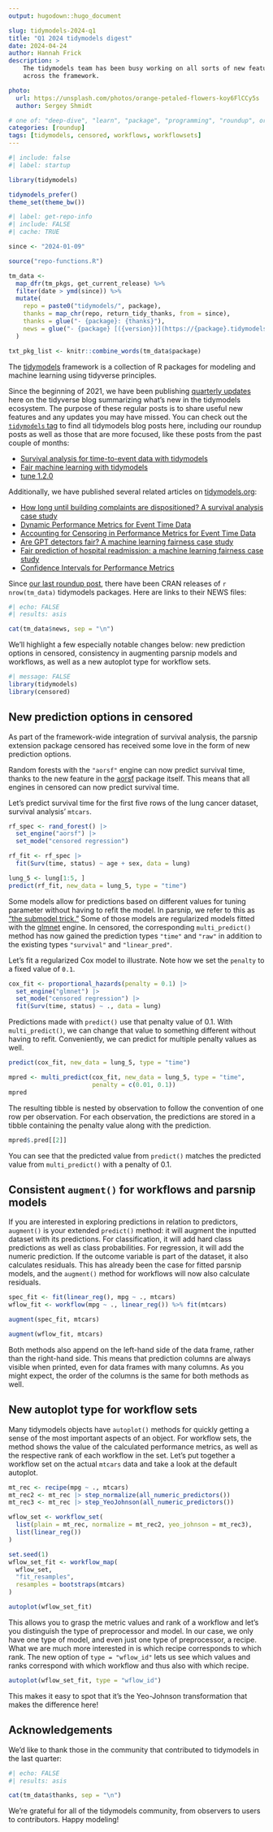 ```yaml
---
output: hugodown::hugo_document

slug: tidymodels-2024-q1
title: "Q1 2024 tidymodels digest"
date: 2024-04-24
author: Hannah Frick
description: >
    The tidymodels team has been busy working on all sorts of new features 
    across the framework.

photo:
  url: https://unsplash.com/photos/orange-petaled-flowers-koy6FlCCy5s
  author: Sergey Shmidt

# one of: "deep-dive", "learn", "package", "programming", "roundup", or "other"
categories: [roundup] 
tags: [tidymodels, censored, workflows, workflowsets]
---
```


<!--
TODO:
* [x] Look over / edit the post's title in the yaml
* [x] Edit (or delete) the description; note this appears in the Twitter card
* [x] Pick category and tags (see existing with `hugodown::tidy_show_meta()`)
* [x] Find photo & update yaml metadata
* [x] Create `thumbnail-sq.jpg`; height and width should be equal
* [x] Create `thumbnail-wd.jpg`; width should be >5x height
* [x] `hugodown::use_tidy_thumbnails()`
* [x] Add intro sentence, e.g. the standard tagline for the package
* [x] `usethis::use_tidy_thanks()`
-->

```r
#| include: false
#| label: startup

library(tidymodels)

tidymodels_prefer()
theme_set(theme_bw())
```

```r
#| label: get-repo-info
#| include: FALSE
#| cache: TRUE

since <- "2024-01-09"

source("repo-functions.R")

tm_data <- 
  map_dfr(tm_pkgs, get_current_release) %>% 
  filter(date > ymd(since)) %>% 
  mutate(
    repo = paste0("tidymodels/", package),
    thanks = map_chr(repo, return_tidy_thanks, from = since),
    thanks = glue("- {package}: {thanks}"),
    news = glue("- {package} [({version})](https://{package}.tidymodels.org/news/index.html)")
  )

txt_pkg_list <- knitr::combine_words(tm_data$package)
```

The [tidymodels](https://www.tidymodels.org/) framework is a collection of R packages for modeling and machine learning using tidyverse principles.

Since the beginning of 2021, we have been publishing [quarterly updates](https://www.tidyverse.org/categories/roundup/) here on the tidyverse blog summarizing what's new in the tidymodels ecosystem. The purpose of these regular posts is to share useful new features and any updates you may have missed. You can check out the [`tidymodels` tag](https://www.tidyverse.org/tags/tidymodels/) to find all tidymodels blog posts here, including our roundup posts as well as those that are more focused, like these posts from the past couple of months:

- [Survival analysis for time-to-event data with tidymodels](https://www.tidyverse.org/blog/2024/04/tidymodels-survival-analysis/)
- [Fair machine learning with tidymodels](https://www.tidyverse.org/blog/2024/03/tidymodels-fairness/)
- [tune 1.2.0](https://www.tidyverse.org/blog/2024/04/tune-1-2-0/)

Additionally, we have published several related articles on [tidymodels.org](https://www.tidymodels.org/):

- [How long until building complaints are dispositioned? A survival analysis case study](https://www.tidymodels.org/learn/statistics/survival-case-study/)
- [Dynamic Performance Metrics for Event Time Data](https://www.tidymodels.org/learn/statistics/survival-metrics/)
- [Accounting for Censoring in Performance Metrics for Event Time Data](https://www.tidymodels.org/learn/statistics/survival-metrics-details/)
- [Are GPT detectors fair? A machine learning fairness case study](https://www.tidymodels.org/learn/work/fairness-detectors/)
- [Fair prediction of hospital readmission: a machine learning fairness case study](https://www.tidymodels.org/learn/work/fairness-readmission/)
- [Confidence Intervals for Performance Metrics](https://www.tidymodels.org/learn/models/bootstrap-metrics/)

Since [our last roundup post](https://www.tidyverse.org/blog/2024/01/tidymodels-2023-q4/), there have been CRAN releases of `r nrow(tm_data)` tidymodels packages. Here are links to their NEWS files:

```r
#| echo: FALSE
#| results: asis

cat(tm_data$news, sep = "\n")
```

We'll highlight a few especially notable changes below: new prediction options in censored, consistency in augmenting parsnip models and workflows, as well as a new autoplot type for workflow sets.

```r
#| message: FALSE
library(tidymodels)
library(censored)
```


## New prediction options in censored

As part of the framework-wide integration of survival analysis, the parsnip extension package censored has received some love in the form of new prediction options.

Random forests with the  `"aorsf"` engine can now predict survival time, thanks to the new feature in the [aorsf](https://docs.ropensci.org/aorsf/) package itself. This means that all engines in censored can now predict survival time.

Let's predict survival time for the first five rows of the lung cancer dataset, survival analysis' `mtcars`. 

```r
rf_spec <- rand_forest() |>
  set_engine("aorsf") |>
  set_mode("censored regression")

rf_fit <- rf_spec |>
  fit(Surv(time, status) ~ age + sex, data = lung)

lung_5 <- lung[1:5, ]
predict(rf_fit, new_data = lung_5, type = "time")
```

Some models allow for predictions based on different values for tuning parameter without having to refit the model. In parsnip, we refer to this as ["the submodel trick."](https://parsnip.tidymodels.org/articles/Submodels.html) Some of those models are regularized models fitted with the [glmnet](https://glmnet.stanford.edu/) engine. In censored, the corresponding `multi_predict()` method has now gained the prediction types `"time"` and `"raw"` in addition to the existing types `"survival"` and `"linear_pred"`. 

Let's fit a regularized Cox model to illustrate. Note how we set the `penalty` to a fixed value of `0.1`.

```r
cox_fit <- proportional_hazards(penalty = 0.1) |>
  set_engine("glmnet") |>
  set_mode("censored regression") |>
  fit(Surv(time, status) ~ ., data = lung)
```

Predictions made with `predict()` use that penalty value of 0.1. With `multi_predict()`, we can change that value to something different without having to refit. Conveniently, we can predict for multiple penalty values as well.

```r
predict(cox_fit, new_data = lung_5, type = "time")

mpred <- multi_predict(cox_fit, new_data = lung_5, type = "time", 
                       penalty = c(0.01, 0.1)) 
mpred
```

The resulting tibble is nested by observation to follow the convention of one row per observation. For each observation, the predictions are stored in a tibble containing the penalty value along with the prediction.

```r
mpred$.pred[[2]]
```

You can see that the predicted value from `predict()` matches the predicted value from `multi_predict()` with a penalty of 0.1.


## Consistent `augment()` for workflows and parsnip models

If you are interested in exploring predictions in relation to predictors, `augment()` is your extended `predict()` method: it will augment the inputted dataset with its predictions. For classification, it will add hard class predictions as well as class probabilities. For regression, it will add the numeric prediction. If the outcome variable is part of the dataset, it also calculates residuals. This has already been the case for fitted parsnip models, and the `augment()` method for workflows will now also calculate residuals. 

```r
spec_fit <- fit(linear_reg(), mpg ~ ., mtcars)
wflow_fit <- workflow(mpg ~ ., linear_reg()) %>% fit(mtcars)

augment(spec_fit, mtcars)

augment(wflow_fit, mtcars)
```

Both methods also append on the left-hand side of the data frame, rather than the right-hand side. This means that prediction columns are always visible when printed, even for data frames with many columns. As you might expect, the order of the columns is the same for both methods as well.


## New autoplot type for workflow sets

Many tidymodels objects have `autoplot()` methods for quickly getting a sense of the most important aspects of an object. For workflow sets, the method shows the value of the calculated performance metrics, as well as the respective rank of each workflow in the set. Let's put together a workflow set on the actual `mtcars` data and take a look at the default autoplot.

```r
mt_rec <- recipe(mpg ~ ., mtcars)
mt_rec2 <- mt_rec |> step_normalize(all_numeric_predictors())
mt_rec3 <- mt_rec |> step_YeoJohnson(all_numeric_predictors())

wflow_set <- workflow_set(
  list(plain = mt_rec, normalize = mt_rec2, yeo_johnson = mt_rec3), 
  list(linear_reg())
)

set.seed(1)
wflow_set_fit <- workflow_map(
  wflow_set, 
  "fit_resamples", 
  resamples = bootstraps(mtcars)
)

autoplot(wflow_set_fit)
```

This allows you to grasp the metric values and rank of a workflow and let's you distinguish the type of preprocessor and model. In our case, we only have one type of model, and even just one type of preprocessor, a recipe. What we are much more interested in is which recipe corresponds to which rank. The new option of `type = "wflow_id"` lets us see which values and ranks correspond with which workflow and thus also with which recipe.

```r
autoplot(wflow_set_fit, type = "wflow_id")
```

This makes it easy to spot that it's the Yeo-Johnson transformation that makes the difference here!


## Acknowledgements

We'd like to thank those in the community that contributed to tidymodels in the last quarter:

```r
#| echo: FALSE
#| results: asis

cat(tm_data$thanks, sep = "\n")
```

We're grateful for all of the tidymodels community, from observers to users to contributors. Happy modeling!
